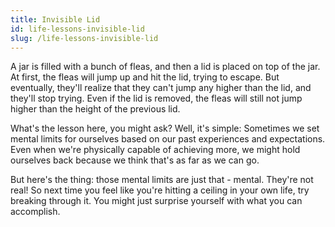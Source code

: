 ```yaml
---
title: Invisible Lid
id: life-lessons-invisible-lid
slug: /life-lessons-invisible-lid
---
```


A jar is filled with a bunch of fleas, and then a lid is placed on top of the jar.
At first, the fleas will jump up and hit the lid, trying to escape.
But eventually, they'll realize that they can't jump any higher than the lid, and they'll stop trying.
Even if the lid is removed, the fleas will still not jump higher than the height of the previous lid.

What's the lesson here, you might ask? Well, it's simple:
Sometimes we set mental limits for ourselves based on our past experiences and expectations.
Even when we're physically capable of achieving more, we might hold ourselves back because we think that's as far as we can go.

But here's the thing: those mental limits are just that - mental.
They're not real! So next time you feel like you're hitting a ceiling in your own life, try breaking through it.
You might just surprise yourself with what you can accomplish.
